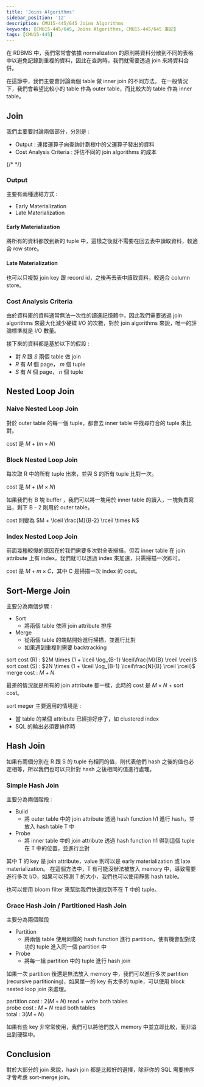```yaml
---
title: 'Joins Algorithms'
sidebar_position: '12'
description: CMU15-445/645 Joins Algorithms
keywords: [CMU15-445/645, Joins Algorithms, CMU15-445/645 筆記]
tags: [CMU15-445]
---
```


<head>
  <title>CMU 15-445 Joins Algorithms</title>
</head>

在 RDBMS 中，我們常常會依據 normalization 的原則將資料分散到不同的表格中以避免記錄到重複的資料，因此在查詢時，我們就需要透過 join 來將資料合併。

在這節中，我們主要會討論兩個 table 做 inner join 的不同方法。
在一般情況下，我們會希望比較小的 table 作為 outer table，而比較大的 table 作為 inner table。

## Join

我們主要要討論兩個部分，分別是 :

- Output : 連接運算子向查詢計劃樹中的父運算子發出的資料
- Cost Analysis Criteria : 評估不同的 join algorithms 的成本

{/* <ImageModal src="/img/cmu15-445/c12/image.webp" caption="Join" /> */}

### Output

<ImageModal src="/img/cmu15-445/c12/image-1.webp" caption="Join Output" />

主要有兩種連結方式 :

- Early Materialization
- Late Materialization

#### Early Materialization

將所有的資料都放到新的 tuple 中，這樣之後就不需要在回去表中讀取資料，較適合 row store。

<ImageModal src="/img/cmu15-445/c12/image-2.webp" caption="Early Materialization" />

#### Late Materialization

也可以只複製 join key 跟 record id，之後再去表中讀取資料，較適合 column store。

<ImageModal src="/img/cmu15-445/c12/image-3.webp" caption="Late Materialization" />

### Cost Analysis Criteria

由於資料庫的資料通常無法一次性的讀進記憶體中，因此我們需要透過 join algorithms 來最大化減少硬碟 I/O 的次數，對於 join algorithms 來說，唯一的評論標準就是 I/O 數量。

接下來的資料都是基於以下的假設 :

- 對 $R$ 跟 $S$ 兩個 table 做 join
- $R$ 有 $M$ 個 page， $m$ 個 tuple
- $S$ 有 $N$ 個 page， $n$ 個 tuple

## Nested Loop Join

### Naive Nested Loop Join

對於 outer table 的每一個 tuple，都會去 inner table 中找尋符合的 tuple 來比對。

cost 是 $M + (m \times N)$

<ImageModal src="/img/cmu15-445/c12/image-4.webp" caption="Naive Nested Loop Join" />

### Block Nested Loop Join

每次取 R 中的所有 tuple 出來，並與 S 的所有 tuple 比對一次。

<ImageModal src="/img/cmu15-445/c12/image-5.webp" caption="Block Nested Loop Join" />

cost 是 $M + (M \times N)$

如果我們有 B 塊 buffer ，我們可以將一塊用於 inner table 的讀入，一塊負責寫出，剩下 B - 2 則用於 outer table。

cost 則變為 $M + \lceil \frac{M}{B-2} \rceil \times N$

### Index Nested Loop Join

前面幾種較慢的原因在於我們需要多次對全表掃描，但若 inner table 在 join attribute 上有 index，我們就可以透過 index 來加速，只需掃描一次即可。

<ImageModal src="/img/cmu15-445/c12/image-6.webp" caption="Index Nested Loop Join" />

cost 是 $M + m \times C$，其中 C 是掃描一次 index 的 cost。

## Sort-Merge Join

主要分為兩個步驟 :

- Sort
  - 將兩個 table 依照 join attribute 排序
- Merge
  - 從兩個 table 的端點開始進行掃描，並進行比對
  - 如果遇到重複則需要 backtracking

<ImageModal src="/img/cmu15-445/c12/image-7.webp" caption="Sort-Merge Join" />

sort cost (R) : $2M \times (1 + \lceil \log_{B-1} \lceil\frac{M}{B} \rceil \rceil)$  
sort cost (S) : $2N \times (1 + \lceil \log_{B-1} \lceil\frac{N}{B} \rceil \rceil)$  
merge cost : $M + N$

最差的情況就是所有的 join attribute 都一樣，此時的 cost 是 $M \times N$ + sort cost。

sort meger 主要適用的情境是 :

- 當 table 的某個 attribute 已經排好序了，如 clustered index
- SQL 的輸出必須要排序時

## Hash Join

如果有兩個分別在 R 跟 S 的 tuple 有相同的值，則代表他們 hash 之後的值也必定相等，所以我們也可以只針對 hash 之後相同的值進行處理。

### Simple Hash Join

主要分為兩個階段 :

- Build
  - 將 outer table 中的 join attribute 透過 hash function h1 進行 hash，並放入 hash table T 中
- Probe
  - 將 inner table 中的 join attribute 透過 hash function h1 得到這個 tuple 在 T 中的位置，並進行比對

其中 T 的 key 是 join attribute，value 則可以是 early materialization 或 late materialization。
在這個方法中，T 有可能沒辦法被放入 memory 中，導致需要進行多次 I/O，如果可以預測 T 的大小，我們也可以使用靜態 hash table。

也可以使用 bloom filter 來幫助我們快速找到不在 T 中的 tuple。

<ImageModal src="/img/cmu15-445/c12/image-8.webp" caption="Simple Hash Join" />

### Grace Hash Join / Partitioned Hash Join

<ImageModal src="/img/cmu15-445/c12/image-10.webp" caption="Grace Hash Join" />
<ImageModal src="/img/cmu15-445/c12/image-9.webp" caption="Grace Hash Join" />

主要分為兩個階段

- Partition
  - 將兩個 table 使用同樣的 hash function 進行 partition，使有機會配對成功的 tuple 進入同一個 partition 中
- Probe
  - 將每一組 partition 中的 tuple 進行 hash join

如果一次 partition 後還是無法放入 memory 中，我們可以進行多次 partition (recursive partitioning)，如果單一的 key 有太多的 tuple，可以使用 block nested loop join 來處理。

partition cost : $2(M + N)$ read + write both tables  
probe cost : $M + N$ read both tables  
total : $3(M + N)$

<ImageModal src="/img/cmu15-445/c12/image-11.webp" caption="Grace Hash Join" />

如果有些 key 非常常使用，我們可以將他們放入 memory 中並立即比較，而非溢出到硬碟中。

## Conclusion

對於大部分的 join 來說，hash join 都是比較好的選擇，除非你的 SQL 需要排序才會考慮 sort-merge join。

<ImageModal src="/img/cmu15-445/c12/image-12.webp" caption="Join Algorithms" />
